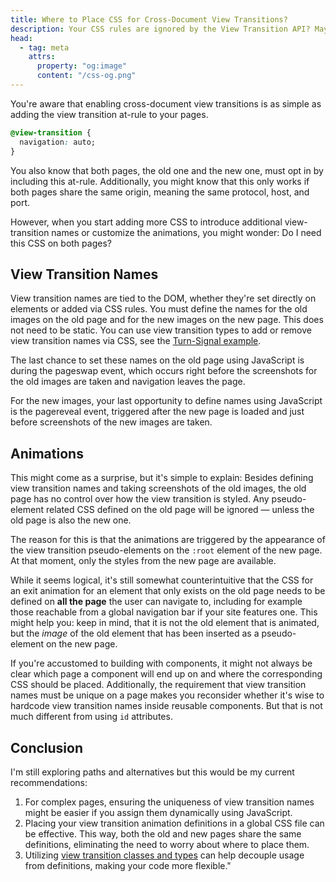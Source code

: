 ```yaml
---
title: Where to Place CSS for Cross-Document View Transitions?
description: Your CSS rules are ignored by the View Transition API? Maybe you put them in the wrong place.
head:
  - tag: meta
    attrs:
      property: "og:image"
      content: "/css-og.png"
---
```


You're aware that enabling cross-document view transitions is as simple as adding the view transition at-rule to your pages.

```css
@view-transition {
  navigation: auto;
}
```
You also know that both pages, the old one and the new one, must opt in by including this at-rule. Additionally, you might know that this only works if both pages share the same origin, meaning the same protocol, host, and port.

However, when you start adding more CSS to introduce additional view-transition names or customize the animations, you might wonder: Do I need this CSS on both pages?

## View Transition Names
View transition names are tied to the DOM, whether they're set directly on elements or added via CSS rules. You must define the names for the old images on the old page and for the new images on the new page. This does not need to be static. You can use view transition types to add or remove view transition names via CSS, see the [Turn-Signal example](/tools/turn-signal/#switching-transition-names).

The last chance to set these names on the old page using JavaScript is during the pageswap event, which occurs right before the screenshots for the old images are taken and navigation leaves the page.

For the new images, your last opportunity to define names using JavaScript is the pagereveal event, triggered after the new page is loaded and just before screenshots of the new images are taken.

## Animations
This might come as a surprise, but it's simple to explain: Besides defining view transition names and taking screenshots of the old images, the old page has no control over how the view transition is styled. Any pseudo-element related CSS defined on the old page will be ignored &mdash; unless the old page is also the new one.

The reason for this is that the animations are triggered by the appearance of the view transition pseudo-elements on the `:root` element of the new page. At that moment, only the styles from the new page are available.

While it seems logical, it's still somewhat counterintuitive that the CSS for an exit animation for an element that only exists on the old page needs to be defined on **all the page** the user can navigate to, including for example those reachable from a global navigation bar if your site features one. This might help you: keep in mind, that it is not the old element that is animated, but the _image_ of the old element that has been inserted as a pseudo-element on the new page.

If you're accustomed to building with components, it might not always be clear which page a component will end up on and where the corresponding CSS should be placed. Additionally, the requirement that view transition names must be unique on a page makes you reconsider whether it's wise to hardcode view transition names inside reusable components. But that is not much different from using `id` attributes.

## Conclusion
I'm still exploring paths and alternatives but this would be my current recommendations:
1. For complex pages, ensuring the uniqueness of view transition names might be easier if you assign them dynamically using JavaScript.
2. Placing your view transition animation definitions in a global CSS file can be effective. This way, both the old and new pages share the same definitions, eliminating the need to worry about where to place them.
3. Utilizing [view transition classes and types](/basics/styling/#-with-classes) can help decouple usage from definitions, making your code more flexible."
